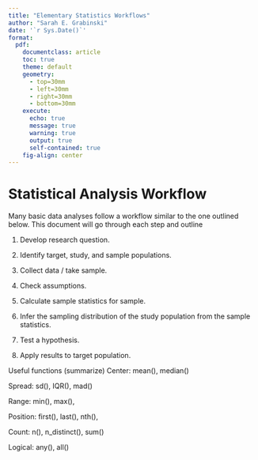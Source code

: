 ```yaml
---
title: "Elementary Statistics Workflows"
author: "Sarah E. Grabinski"
date: '`r Sys.Date()`'
format: 
  pdf:
    documentclass: article
    toc: true
    theme: default
    geometry:
      - top=30mm
      - left=30mm
      - right=30mm
      - bottom=30mm
    execute:
      echo: true
      message: true
      warning: true
      output: true
      self-contained: true
    fig-align: center
---
```


# Statistical Analysis Workflow

Many basic data analyses follow a workflow similar to the one outlined below. This document will go through each step and outline

1.  Develop research question.

2.  Identify target, study, and sample populations.

3.  Collect data / take sample.

4.  Check assumptions.

5.  Calculate sample statistics for sample.

6.  Infer the sampling distribution of the study population from the sample statistics.

7.  Test a hypothesis.

8.  Apply results to target population.


Useful functions (summarize)
Center: mean(), median()

Spread: sd(), IQR(), mad()

Range: min(), max(),

Position: first(), last(), nth(),

Count: n(), n_distinct(), sum()

Logical: any(), all()